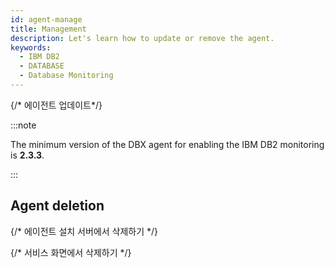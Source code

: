```yaml
---
id: agent-manage
title: Management
description: Let's learn how to update or remove the agent.
keywords:
  - IBM DB2
  - DATABASE
  - Database Monitoring
---
```


{/* 에이전트 업데이트*/}

<Dbupdateagent />

:::note

The minimum version of the DBX agent for enabling the IBM DB2 monitoring is **2.3.3**.

:::

## Agent deletion

{/* 에이전트 설치 서버에서 삭제하기 */}

<Dbuninstallagentinstalledserver />

{/* 서비스 화면에서 삭제하기 */}

<Dbunistallagentinservice />
